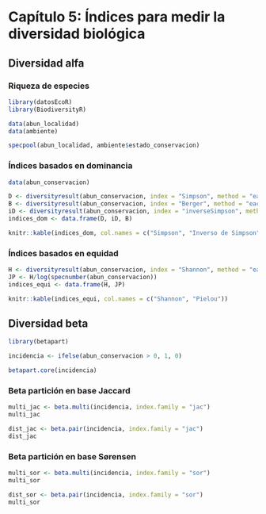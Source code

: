 # Capítulo 5: Índices para medir la diversidad biológica

## Diversidad alfa

### Riqueza de especies

```r
library(datosEcoR)
library(BiodiversityR)

data(abun_localidad)
data(ambiente)

specpool(abun_localidad, ambiente$estado_conservacion)
```

### Índices basados en dominancia

```r
data(abun_conservacion)

D <- diversityresult(abun_conservacion, index = "Simpson", method = "each site")
B <- diversityresult(abun_conservacion, index = "Berger", method = "each site")
iD <- diversityresult(abun_conservacion, index = "inverseSimpson", method = "each site")
indices_dom <- data.frame(D, iD, B)

knitr::kable(indices_dom, col.names = c("Simpson", "Inverso de Simpson", "Berger"))
```

### Índices basados en equidad

```r
H <- diversityresult(abun_conservacion, index = "Shannon", method = "each site")
JP <- H/log(specnumber(abun_conservacion))
indices_equi <- data.frame(H, JP)

knitr::kable(indices_equi, col.names = c("Shannon", "Pielou"))
```

## Diversidad beta

```r
library(betapart)

incidencia <- ifelse(abun_conservacion > 0, 1, 0)

betapart.core(incidencia)
```

### Beta partición en base Jaccard

```r
multi_jac <- beta.multi(incidencia, index.family = "jac")
multi_jac

dist_jac <- beta.pair(incidencia, index.family = "jac")
dist_jac
```

### Beta partición en base Sørensen

```r
multi_sor <- beta.multi(incidencia, index.family = "sor")
multi_sor

dist_sor <- beta.pair(incidencia, index.family = "sor")
multi_sor
```
